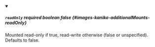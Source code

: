 
<details className="config-field" data-expandable="false" open>
<summary>

##### `readOnly` <span className="config-field-required" data-required="false">required</span> <span className="config-field-type">boolean</span> <span className="config-field-default">false</span> <span className="config-field-enum"></span> {#images-kaniko-additionalMounts-readOnly}

Mounted read-only if true, read-write otherwise (false or unspecified). Defaults to false.

</summary>



</details>
